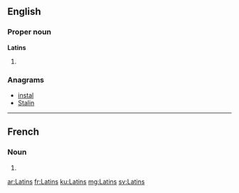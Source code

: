 ==English==

===Proper noun===
'''Latins'''

# {{plural of|Latin}}

===Anagrams===
* [[instal#English|instal]]
* [[Stalin#English|Stalin]]

----

==French==

===Noun===
{{head|fr|g=m-p}}

# {{plural of|Latin|lang=fr}}

[[ar:Latins]]
[[fr:Latins]]
[[ku:Latins]]
[[mg:Latins]]
[[sv:Latins]]